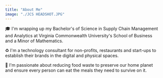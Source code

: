 ```yaml
---
title: "About Me"
image: "./JCS HEADSHOT.JPG"
---
```



🎓 I'm wrapping up my Bachelor's of Science in <Underlining>Supply Chain Management and Analytics</Underlining> at Virginia Commonwealth University's School of Business and a <Underlining>Minor of Mathematics</Underlining>.

♻️ I'm a <Underlining>technology consultant</Underlining> for non-profits, restaurants and start-ups to establish their brands in the digital and physical spaces. 

🥬 I'm passionate about reducing food waste to preserve our home planet and ensure every person can eat the meals they need to survive on it. 